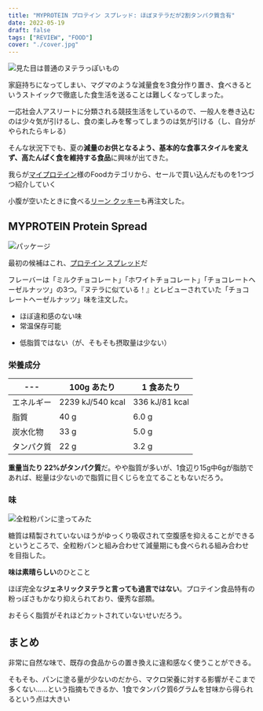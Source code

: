 ```yaml
---
title: "MYPROTEIN プロテイン スプレッド: ほぼヌテラだが2割タンパク質含有"
date: 2022-05-19
draft: false
tags: ["REVIEW", "FOOD"]
cover: "./cover.jpg"
---
```


![見た目は普通のヌテラっぽいもの](.//cover.jpg)

家庭持ちになってしまい、マグマのような減量食を3食分作り置き、食べきるというストイックで徹底した食生活を送ることは難しくなってしまった。

<LinkCard url="https://blog.gensobunya.net/post/2021/06/magma_cyclist/" />

一応社会人アスリートに分類される競技生活をしているので、一般人を巻き込むのは少々気が引けるし、食の楽しみを奪ってしまうのは気が引ける（し、自分がやられたらキレる）

そんな状況下でも、夏の**減量のお供となるよう、基本的な食事スタイルを変えず、高たんぱく食を維持する食品**に興味が出てきた。

我らが[マイプロテイン](https://px.a8.net/svt/ejp?a8mat=3N3PXV+GF7GHE+45DI+60WN6)様のFoodカテゴリから、セールで買い込んだものを1つづつ紹介していく

小腹が空いたときに食べる[リーン クッキー](https://px.a8.net/svt/ejp?a8mat=3N3PXV+GF7GHE+45DI+BW0YB&a8ejpredirect=https%3A%2F%2Fwww.myprotein.jp%2Fsports-nutrition%2Flean-cookie%2F11200865.html)も再注文した。

<LinkCard url="https://blog.gensobunya.net/post/2022/02/mp_lean_cookie/" />

## MYPROTEIN Protein Spread

![パッケージ](.//package.jpg)

最初の候補はこれ、[プロテイン スプレッド](https://px.a8.net/svt/ejp?a8mat=3N3PXV+GF7GHE+45DI+BW0YB&a8ejpredirect=https%3A%2F%2Fwww.myprotein.jp%2Fsports-nutrition%2Fprotein-spreads%2F11691950.html)だ

フレーバーは「ミルクチョコレート」「ホワイトチョコレート」「チョコレートヘーゼルナッツ」の3つ。『ヌテラに似ている！』とレビューされていた「チョコレートヘーゼルナッツ」味を注文した。

<PositiveBox>

- ほぼ違和感のない味
- 常温保存可能

</PositiveBox>

<NegativeBox>

- 低脂質ではない（が、そもそも摂取量は少ない）

</NegativeBox>

### 栄養成分

| ---        | 100g あたり      | 1 食あたり     |
| ---------- | ---------------- | -------------- |
| エネルギー | 2239 kJ/540 kcal | 336 kJ/81 kcal |
| 脂質       | 40 g             | 6.0 g          |
| 炭水化物   | 33 g             | 5.0 g          |
| タンパク質 | 22 g             | 3.2 g          |

**重量当たり 22%がタンパク質**だ。やや脂質が多いが、1食辺り15g中6gが脂肪であれば、総量は少ないので脂質に目くじらを立てることもないだろう。

### 味

![全粒粉パンに塗ってみた](./all_bran.jpg)

糖質は精製されていないほうがゆっくり吸収されて空腹感を抑えることができるというところで、全粒粉パンと組み合わせて減量期にも食べられる組み合わせを目指した。

**味は素晴らしい**のひとこと

ほぼ完全な**ジェネリックヌテラと言っても過言ではない**。プロテイン食品特有の粉っぽさもかなり抑えられており、優秀な部類。

おそらく脂質がそれほどカットされていないせいだろう。

## まとめ

非常に自然な味で、既存の食品からの置き換えに違和感なく使うことができる。

そもそも、パンに塗る量が少ないのだから、マクロ栄養に対する影響がそこまで多くない……という指摘もできるか、1食でタンパク質6グラムを甘味から得られるという点は大きい

<LinkCard
  url="https://www.myprotein.jp/sports-nutrition/protein-spreads/11691950.html"
  linkUrl="https://px.a8.net/svt/ejp?a8mat=3N3PXV+GF7GHE+45DI+BW0YB&a8ejpredirect=https%3A%2F%2Fwww.myprotein.jp%2Fsports-nutrition%2Fprotein-spreads%2F11691950.html"
/>
